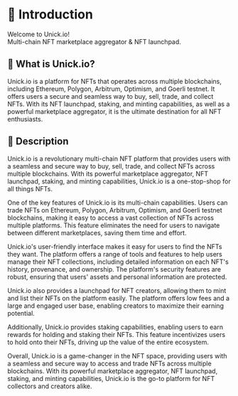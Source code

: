 #  🚀 Introduction
 
Welcome to Unick.io!<br /> Multi-chain NFT marketplace aggregator & NFT launchpad.

## 🔎 What is Unick.io?

Unick.io is a platform for NFTs that operates across multiple blockchains, including Ethereum, Polygon, Arbitrum, Optimism, and Goerli testnet. 
It offers users a secure and seamless way to buy, sell, trade, and collect NFTs. With its NFT launchpad, staking, and minting capabilities, 
as well as a powerful marketplace aggregator, it is the ultimate destination for all NFT enthusiasts.

## 📝 Description

Unick.io is a revolutionary multi-chain NFT platform that provides users with a seamless and secure way to buy, sell, trade, and collect NFTs 
across multiple blockchains. With its powerful marketplace aggregator, NFT launchpad, staking, and minting capabilities, Unick.io is a 
one-stop-shop for all things NFTs.

One of the key features of Unick.io is its multi-chain capabilities. Users can trade NFTs on Ethereum, Polygon, Arbitrum, Optimism, and Goerli 
testnet blockchains, making it easy to access a vast collection of NFTs across multiple platforms. This feature eliminates the need for users 
to navigate between different marketplaces, saving them time and effort.

Unick.io's user-friendly interface makes it easy for users to find the NFTs they want. The platform offers a range of tools and features to 
help users manage their NFT collections, including detailed information on each NFT's history, provenance, and ownership. The platform's 
security features are robust, ensuring that users' assets and personal information are protected.

Unick.io also provides a launchpad for NFT creators, allowing them to mint and list their NFTs on the platform easily. The platform offers 
low fees and a large and engaged user base, enabling creators to maximize their earning potential.

Additionally, Unick.io provides staking capabilities, enabling users to earn rewards for holding and staking their NFTs. This feature 
incentivizes users to hold onto their NFTs, driving up the value of the entire ecosystem.

Overall, Unick.io is a game-changer in the NFT space, providing users with a seamless and secure way to access and trade NFTs across multiple 
blockchains. With its powerful marketplace aggregator, NFT launchpad, staking, and minting capabilities, Unick.io is the go-to platform for 
NFT collectors and creators alike.
